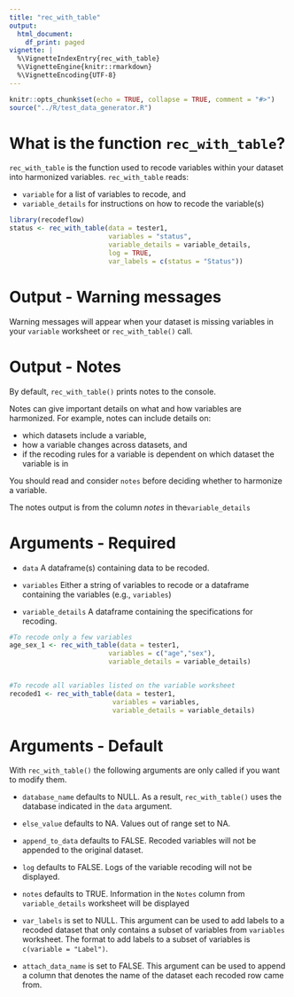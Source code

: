 ```yaml
---
title: "rec_with_table"
output:
  html_document:
    df_print: paged
vignette: |
  %\VignetteIndexEntry{rec_with_table}
  %\VignetteEngine{knitr::rmarkdown} 
  %\VignetteEncoding{UTF-8}
---
```


```r
knitr::opts_chunk$set(echo = TRUE, collapse = TRUE, comment = "#>")
source("../R/test_data_generator.R")
```


# What is the function `rec_with_table`?

`rec_with_table` is the function used to recode variables within your dataset into harmonized variables. `rec_with_table` reads:

- `variable` for a list of variables to recode, and
- `variable_details` for instructions on how to recode the variable(s)

```r
library(recodeflow)
status <- rec_with_table(data = tester1, 
                         variables = "status", 
                         variable_details = variable_details,
                         log = TRUE,
                         var_labels = c(status = "Status"))
```

# Output - Warning messages

Warning messages will appear when your dataset is missing variables in your
`variable` worksheet or `rec_with_table()` call.

# Output - Notes

By default, `rec_with_table()` prints notes to the console.

Notes can give important details on what and how variables are harmonized. For example, notes can include details on:

- which datasets include a variable,
- how a variable changes across datasets, and 
- if the recoding rules for a variable is dependent on which dataset the variable is in

You should read and consider `notes` before deciding whether to harmonize a variable.

The notes output is from the column *notes* in the`variable_details` 

# Arguments - Required

- `data` A dataframe(s) containing data to be recoded. 

- `variables` Either a string of variables to recode or a dataframe containing the variables (e.g., `variables`)

- `variable_details` A dataframe containing the specifications for recoding. 

```r
#To recode only a few variables
age_sex_1 <- rec_with_table(data = tester1, 
                         variables = c("age","sex"),
                         variable_details = variable_details)


#To recode all variables listed on the variable worksheet
recoded1 <- rec_with_table(data = tester1,
                          variables = variables,
                          variable_details = variable_details)
```

# Arguments - Default 

With `rec_with_table()` the following arguments are only called if you want to modify them.

- `database_name` defaults to NULL. As a result, `rec_with_table()` uses the
  database indicated in the `data` argument.
  
- `else_value` defaults to NA. Values out of range set to NA.

- `append_to_data` defaults to FALSE. Recoded variables will not be appended
  to the original dataset.
  
- `log` defaults to FALSE. Logs of the variable recoding will not be
  displayed.
  
- `notes` defaults to TRUE. Information in the `Notes` column from
  `variable_details` worksheet will be displayed
  
- `var_labels` is set to NULL. This argument can be used to add labels to a
  recoded dataset that only contains a subset of variables from
  `variables` worksheet. The format to add labels to a subset of variables is
  `c(variable = "Label")`.
  
- `attach_data_name` is set to FALSE. This argument can be used to append a
  column that denotes the name of the dataset each recoded row came from.



